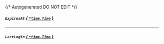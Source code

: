 {/* Autogenerated DO NOT EDIT  */}
##### `ExpiresAt` [*{ `*time.Time` }*](https://pkg.go.dev/time#Time)

---
##### `LastLogin` [*{ `*time.Time` }*](https://pkg.go.dev/time#Time)


